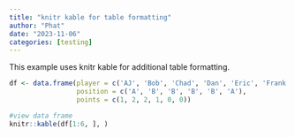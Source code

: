 ```yaml
---
title: "knitr kable for table formatting"
author: "Phat"
date: "2023-11-06"
categories: [testing]
---
```


This example uses knitr kable for additional table formatting.

```r
df <- data.frame(player = c('AJ', 'Bob', 'Chad', 'Dan', 'Eric', 'Frank'),
                 position = c('A', 'B', 'B', 'B', 'B', 'A'),
                 points = c(1, 2, 2, 1, 0, 0))

#view data frame
knitr::kable(df[1:6, ], )
```